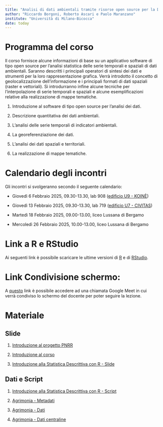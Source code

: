 ```yaml
---
title: "Analisi di dati ambientali tramite risorse open source per la Data Science"
author: "Riccardo Borgoni, Roberto Ascari e Paolo Maranzano"
institute: "Università di Milano-Bicocca"
date: today
---
```


# Programma del corso


Il corso fornisce alcune informazioni di base su un applicativo software di tipo open source per l’analisi statistica delle serie temporali e spaziali di dati ambientali. Saranno descritti i principali operatori di sintesi dei dati e strumenti per la loro rappresentazione grafica. Verrà introdotto il concetto di geolocalizzazione dell’informazione e i principali formati di dati spaziali (raster e vettoriali). Si introdurranno infine alcune tecniche per l’interpolazione di serie temporali e spaziali e alcune esemplificazioni relative alla realizzazione di mappe tematiche.

1.    Introduzione al software di tipo open source per l’analisi dei dati.

2.    Descrizione quantitativa dei dati ambientali.

3.    L’analisi delle serie temporali di indicatori ambientali.

4.    La georeferenziazione dei dati.

5.    L’analisi dei dati spaziali e territoriali. 

6.    La realizzazione di mappe tematiche.



# Calendario degli incontri

Gli incontri si svolgeranno secondo il seguente calendario:

-   Giovedì 6 Febbraio 2025, 09.30-13.30, lab 908 ([edificio U9 - KOINÈ](https://maps.app.goo.gl/JyDtaHD5Jjffjsoa7))

-   Giovedì 13 Febbraio 2025, 09.30-13.30, lab 719 ([edificio U7 - CIVITAS](https://maps.app.goo.gl/dnad4RbTTkhq3fX36))


-   Martedì 18 Febbraio 2025, 09.00-13.00, liceo Lussana di Bergamo

-   Mercoledì 26 Febbraio 2025, 10.00-13.00, liceo Lussana di Bergamo


# Link a R e RStudio

Ai seguenti link è possibile scaricare le ultime versioni di [R](https://cran.r-project.org/bin/windows/base/) e di [RStudio](https://posit.co/download/rstudio-desktop/).

# Link Condivisione schermo:

A [questo](https://meet.google.com/nfd-hrnu-sjb) link è possibile accedere ad una chiamata Google Meet in cui verrà condiviso lo schermo del docente per poter seguire la lezione.

# Materiale

## Slide
<!-- **Data** data for tutorials [excel](dat1.xlsx); [csv](dat1.csv); -->


1.  [Introduzione al progetto PNRR](Liceo Lussana_Bergamo_Slide informativa Percorso PNRR.pptx)

2. [Introduzione al corso](Slide/BSTAT5 - Intro.pdf)

3.  [Introduzione alla Statistica Descrittiva con R - Slide](Slide/BSTAT5 - IntroR.pdf)



## Dati e Script

1. [Introduzione alla Statistica Descrittiva con R - Script](IntroR/BSTAT5 - IntroR - Script.R)

1.  [Agrimonia - Metadati](Dati Agrimonia/LussanaPNRR - Metadata Agrimonia.xlsx)

2.  [Agrimonia - Dati](IntroR/Agrimonia.RData)

3.  [Agrimonia - Dati centraline](IntroR/Centraline.csv)


<!-- # Final Assessment -->

<!-- [Assessment paper](assessment.pdf) (due by June 7, 2024) -->

<!-- [Data for the assessment (csv format)](prost.csv) -->



<!-- # References -->

<!-- Kleinbaum, D.G. and Klein, M. Survival Analysis: A Self-Learning Text. 3rd Edition, Springer, New York, 2012. https://doi.org/10.1007/978-1-4419-6646-9 -->

